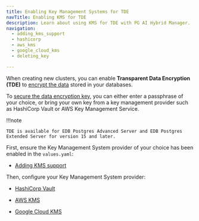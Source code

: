 ```yaml
---
title: Enabling Key Management Systems for TDE
navTitle: Enabling KMS for TDE
description: Learn about using KMS for TDE with PG AI Hybrid Manager.
navigation:
  - adding_kms_support
  - hashicorp
  - aws_kms
  - google_cloud_kms
  - deleting_key

---
```


When creating new clusters, you can enable **Transparent Data Encryption (TDE)** to [encrypt the data](https://www.enterprisedb.com/docs/tde/latest/about/what/) stored in your databases.

To [secure the data encryption key](https://www.enterprisedb.com/docs/tde/latest/secure_key/), you can either enter a passphrase of your choice, or bring your own key from a key management provider such as HashiCorp Vault or AWS Key Management Service.

!!!note

    TDE is available for EDB Postgres Advanced Server and EDB Postgres Extended Server for version 15 and later.

First, ensure the Key Management System provider of your choice has been enabled in the `values.yaml`: 

-   [Adding KMS support](adding_kms_support.mdx)

Then, configure your Key Management System provider: 

-   [HashiCorp Vault](hashicorp.mdx)

-   [AWS KMS](aws_kms.mdx)

-   [Google Cloud KMS](google_cloud_kms.mdx)
